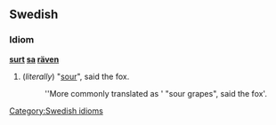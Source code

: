 ==Swedish==
===Idiom===
'''[[sur]]t [[sa]] [[räv]]en'''

#(''literally'') "[[sour]]", said the fox. 
#:''More commonly translated as ' "sour grapes", said the fox'.

[[Category:Swedish idioms]]